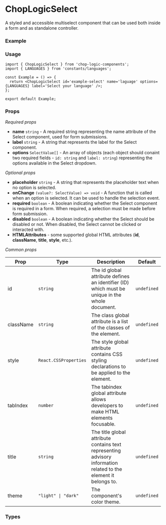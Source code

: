 
<Meta of={Select} title='Select' />

# ChopLogicSelect

A styled and accessible multiselect component that can be used both inside a form and as standalone controller.

### Example

<Canvas of={Select.Default} />

### Usage

```tsx
import { ChopLogicSelect } from 'chop-logic-components';
import { LANGUAGES } from 'constants/languages';

const Example = () => {
  return <ChopLogicSelect id='example-select' name='laguage' options={LANGUAGES} label='Select your language' />;
};

export default Example;
```

### Props

_Required props_

- **name** `string` - A required string representing the name attribute of the Select component, used for form submissions.
- **label** `string` - A string that represents the label for the Select component.
- **options** `SelectValue[]` - An array of objects (each object should conaint two required fields - `id: string` and `label: string`) representing the options available in the Select dropdown.

_Optional props_

- **placeholder** `string` - A string that represents the placeholder text when no option is selected.
- **onChange** `(value?: SelectValue) => void` - A function that is called when an option is selected. It can be used to handle the selection event.
- **required** `boolean` - A boolean indicating whether the Select component is required in a form. When required, a selection must be made before form submission.
- **disabled** `boolean` - A boolean indicating whether the Select should be disabled or not. When disabled, the Select cannot be clicked or interacted with.
- **HTMLAttributes** - some supported global HTML attributes (**id**, **className**, **title**, **style**, etc.).

_Common props_

| Prop      | Type                  | Description                                                                                                      | Default     |
| --------- | --------------------- | ---------------------------------------------------------------------------------------------------------------- | ----------- |
| id        | `string`              | The id global attribute defines an identifier (ID) which must be unique in the whole document.                   | `undefined` |
| className | `string`              | The class global attribute is a list of the classes of the element.                                              | `undefined` |
| style     | `React.CSSProperties` | The style global attribute contains CSS styling declarations to be applied to the element.                       | `undefined` |
| tabIndex  | `number`              | The tabindex global attribute allows developers to make HTML elements focusable.                                 | `undefined` |
| title     | `string`              | The title global attribute contains text representing advisory information related to the element it belongs to. | `undefined` |
| theme     | `"light" \| "dark"`   | The component's color theme.                                                                                     | `undefined` |

### Types

```ts
type ChopLogicSelectProps = React.SelectHTMLAttributes<HTMLSelectElement> & {
  name: string;
  label: string;
  options: SelectValue[];
  onChange?: (value?: SelectValue) => void;
  placeholder?: string;
};
```

```ts
type SelectValue = {
  id: string;
  label: string;
} & { [key in string]: unknown };
```
